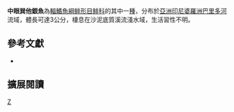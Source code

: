 {{Speciesbox 
| taxon = Sundasalanx mesops
| status = NE
| status_system = IUCN3.1
| authority =  [[Siebert_&_Crimmen|Siebert & Crimmen]], 1997
| synonyms = 
}}
'''中眼巽他銀魚'''為[[輻鰭魚綱|輻鰭魚綱]][[鲱形目|鲱形目]][[鲱科|鲱科]]的其中一[[種|種]]，分布於[[亞洲|亞洲]][[印尼|印尼]][[婆羅洲|婆羅洲]][[巴里多河|巴里多河]]流域，體長可達3公分，棲息在沙泥底質溪流淺水域，生活習性不明。

== 參考文獻 ==
*{{FishBase_species|genus=Sundasalanx|species=mesops|year=2015|month=10}}

== 擴展閱讀 ==
{{refbegin}}
{{wikispecies-inline|Sundasalanx mesops|中眼巽他銀魚}}
{{refend}}
{{Taxonbar|from=Q5551769}}

[[Category:巽他銀魚屬|Z]]
